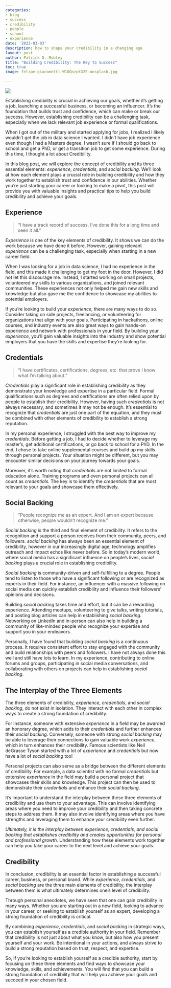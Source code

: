 ```yaml
---
categories:
- blog
- success
- credibility
- people
- school
- experience
date: '2023-03-03'
description: how to shape your credibility in a changing age
layout: post
author: Patrick D. Mobley
title: "Building Credibility: The Key to Success"
toc: true
image: felipe-giacometti-W1OQnzpk3ZE-unsplash.jpg

---
```


![](felipe-giacometti-W1OQnzpk3ZE-unsplash.jpg)

Establishing credibility is crucial in achieving our goals, whether it's getting a job, launching a successful business, or becoming an influencer. It's the foundation that builds trust and confidence, which can make or break our success. However, establishing credibility can be a challenging task, especially when we lack relevant job experience or formal qualifications. 

When I got out of the military and started applying for jobs, I realized I likely wouldn't get the job in data science I wanted. I didn't have job experience even though I had a Masters degree. I wasn't sure if I should go back to school and get a PhD, or get a transition job to get some experience. During this time, I thought a lot about Credibility. 

In this blog post, we will explore the concept of credibility and its three essential elements: *experience*, *credentials*, and *social backing*. We'll look at how each element plays a crucial role in building credibility and how they work together to establish trust and confidence in our abilities. Whether you're just starting your career or looking to make a pivot, this post will provide you with valuable insights and practical tips to help you build credibility and achieve your goals.
 
## Experience
> "I have a track record of success. I've done this for a long time and seen it all."

*Experience* is one of the key elements of credibility. It shows we can do the work because we have done it before. However, gaining relevant *experience* can be a challenging task, especially when starting in a new career field.

When I was looking for a job in data science, I had no experience in the field, and this made it challenging to get my foot in the door. However, I did not let this discourage me. Instead, I started working on small projects, volunteered my skills to various organizations, and joined relevant communities. These experiences not only helped me gain new skills and knowledge but also gave me the confidence to showcase my abilities to potential employers.

If you're looking to build your *experience*, there are many ways to do so. Consider taking on side projects, freelancing, or volunteering for organizations that align with your goals. Participating in hackathons, online courses, and industry events are also great ways to gain hands-on experience and network with professionals in your field. By building your *experience*, you'll gain valuable insights into the industry and show potential employers that you have the skills and expertise they're looking for.

## Credentials
> "I have certificates, certifications, degrees, etc. that prove I know what I'm talking about."

*Credentials* play a significant role in establishing credibility as they demonstrate your knowledge and expertise in a particular field. Formal qualifications such as degrees and certifications are often relied upon by people to establish their credibility. However, having such *credentials* is not always necessary, and sometimes it may not be enough. It's essential to recognize that *credentials* are just one part of the equation, and they must be combined with other elements of credibility to establish a strong reputation.

In my personal experience, I struggled with the best way to improve my *credentials*. Before getting a job, I had to decide whether to leverage my master's, get additional certifications, or go back to school for a PhD. In the end, I chose to take online supplemental courses and build up my skills through personal projects. Your situation might be different, but you may encounter similar decisions on your journey towards your goals.

Moreover, it's worth noting that *credentials* are not limited to formal education alone. Training programs and even personal projects can all count as *credentials*. The key is to identify the *credentials* that are most relevant to your goals and showcase them effectively. 


## Social Backing
> "People recognize me as an expert. And I am an expert because otherwise, people wouldn't recognize me."

*Social backing* is the third and final element of credibility. It refers to the recognition and support a person receives from their community, peers, and followers. *social backing* has always been an essential element of credibility, however in our increasingly digital age, technology amplifies outreach and impact echos like never before. So in today's modern world, where social media has a significant influence on people's lives, *social backing* plays a crucial role in establishing credibility.

*Social backing* is community-driven and self-fulfilling to a degree. People tend to listen to those who have a significant following or are recognized as experts in their field. For instance, an influencer with a massive following on social media can quickly establish credibility and influence their followers' opinions and decisions.

Building *social backing* takes time and effort, but it can be a rewarding experience. Attending meetups, volunteering to give talks, writing tutorials, and posting blog articles can help in establishing *social backing*. Networking on LinkedIn and in-person can also help in building a community of like-minded people who recognize your expertise and support you in your endeavors.

Personally, I have found that building *social backing* is a continuous process. It requires consistent effort to stay engaged with the community and build relationships with peers and followers. I have not always done this well and still have lots to learn. In my experience, contributing to online forums and groups, participating in social media conversations, and collaborating with others on projects can help in establishing *social backing*.

## The Interplay of the Three Elements

The three elements of credibility, *experience*, *credentials*, and *social backing*, do not exist in isolation. They interact with each other in complex ways to create a strong foundation of credibility.

For instance, someone with extensive *experience* in a field may be awarded an honorary degree, which adds to their *credentials* and further enhances their *social backing*. Conversely, someone with strong *social backing* may be able to leverage their connections to gain valuable work *experience*, which in turn enhances their credibility. Famous scientists like Neil deGrasse Tyson started with a lot of *experience* and *credentials* but now have a lot of *social backing* too!

Personal projects can also serve as a bridge between the different elements of credibility. For example, a data scientist with no formal *credentials* but extensive *experience* in the field may build a personal project that showcases their skills and knowledge. This project can then be used to demonstrate their *credentials* and enhance their *social backing*.

It's important to understand the interplay between these three elements of credibility and use them to your advantage. This can involve identifying areas where you need to improve your credibility and then taking concrete steps to address them. It may also involve identifying areas where you have strengths and leveraging them to enhance your credibility even further.

*Ultimately, it is the interplay between experience, credentials, and social backing that establishes credibility and creates opportunities for personal and professional growth.* Understanding how these elements work together can help you take your career to the next level and achieve your goals.

## Credibility

In conclusion, credibility is an essential factor in establishing a successful career, business, or personal brand. While *experience*, *credentials*, and *social backing* are the three main elements of credibility, the interplay between them is what ultimately determines one's level of credibility.

Through personal anecdotes, we have seen that one can gain credibility in many ways. Whether you are starting out in a new field, looking to advance in your career, or seeking to establish yourself as an expert, developing a strong foundation of credibility is critical.

By combining *experience*, *credentials*, and *social backing* in strategic ways, you can establish yourself as a credible authority in your field. Remember that credibility is not just about what you know, but also how you present yourself and your work. Be intentional in your actions, and always strive to build a strong reputation based on trust, respect, and expertise.

So, if you're looking to establish yourself as a credible authority, start by focusing on these three elements and find ways to showcase your knowledge, skills, and achievements. You will find that you can build a strong foundation of credibility that will help you achieve your goals and succeed in your chosen field.